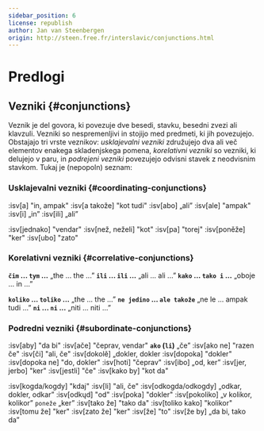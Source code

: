 ```yaml
---
sidebar_position: 6
license: republish
author: Jan van Steenbergen
origin: http://steen.free.fr/interslavic/conjunctions.html
---
```


# Predlogi

## Vezniki \{#conjunctions}

Veznik je del govora, ki povezuje dve besedi, stavku, besedni zvezi ali klavzuli. Vezniki so nespremenljivi in ​​stojijo med predmeti, ki jih povezujejo. Obstajajo tri vrste veznikov: _usklajevalni vezniki_ združujejo dva ali več elementov enakega skladenjskega pomena, _korelativni vezniki_ so vezniki, ki delujejo v paru, in _podrejeni vezniki_ povezujejo odvisni stavek z neodvisnim stavkom. Tukaj je (nepopoln) seznam:

### Usklajevalni vezniki \{#coordinating-conjunctions}

:isv[a] "in, ampak"
:isv[a takože] "kot tudi"
:isv[abo] „ali”
:isv[ale] "ampak"
:isv[i] „in”
:isv[ili] „ali”

:isv[jednako] "vendar"
:isv[než, neželi] "kot"
:isv[pa] "torej"
:isv[poněže] "ker"
:isv[ubo] "zato"

### Korelativni vezniki \{#correlative-conjunctions}

**`čim` ... `tym` ...** „the ... the ...”
**`ili` ... `ili` ...** „ali ... ali ...”
**`kako` ... `tako i` ...** „oboje ... in ...”

**`koliko` ... `toliko` ...** „the ... the ...”
**`ne jedino` ... `ale takože`** „ne le ... ampak tudi ...”
**`ni` ... `ni` ...** „niti ... niti ...”

### Podredni vezniki \{#subordinate-conjunctions}

:isv[aby] "da bi"
:isv[ače] "čeprav, vendar"
**`ako` (`li`)** „če”
:isv[ako ne] "razen če"
:isv[či] "ali, če"
:isv[dokolě] „dokler, dokler
:isv[dopoka] "dokler"
:isv[dopoka ne] "do, dokler"
:isv[hoti] "čeprav"
:isv[ibo] „od, ker”
:isv[jer, jerbo] "ker"
:isv[jestli] "če"
:isv[kako by] "kot da"

:isv[kogda/kogdy] "kdaj"
:isv[li] "ali, če"
:isv[odkogda/odkogdy] „odkar, dokler, odkar”
:isv[odkųd] "od"
:isv[poka] "dokler"
:isv[pokoliko] „v kolikor, kolikor” `poneže` „ker”
:isv[tako že] "tako da"
:isv[toliko kako] "kolikor"
:isv[tomu že] "ker"
:isv[zato že] "ker"
:isv[že] "to"
:isv[že by] „da bi, tako da”

